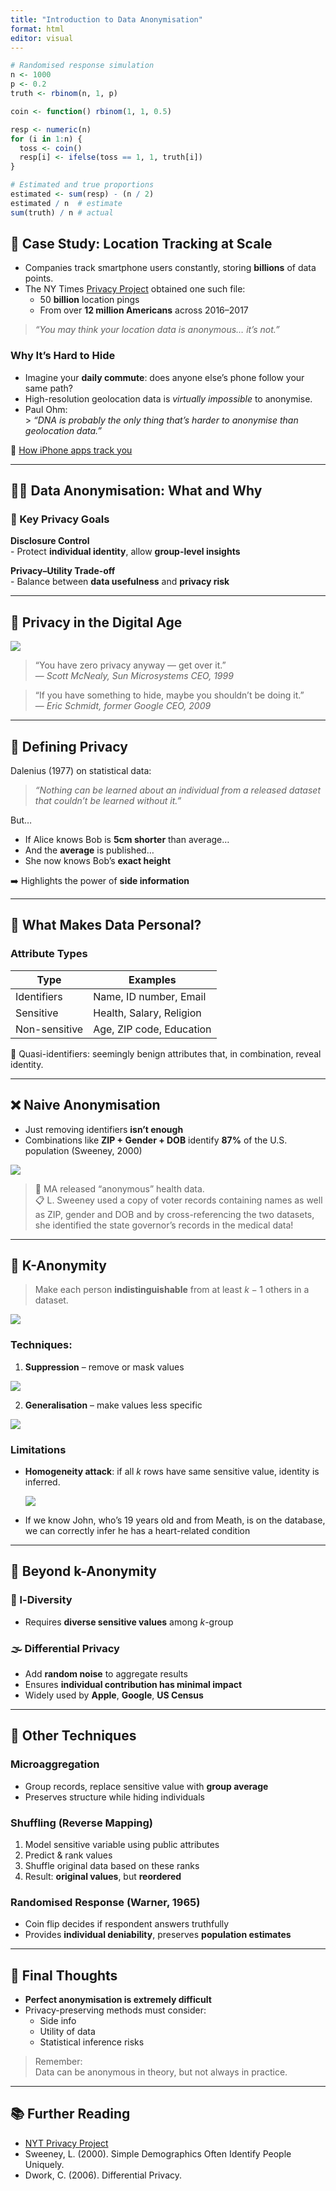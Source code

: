 ```yaml
---
title: "Introduction to Data Anonymisation"
format: html
editor: visual
---
```


```r
# Randomised response simulation
n <- 1000
p <- 0.2
truth <- rbinom(n, 1, p)

coin <- function() rbinom(1, 1, 0.5)

resp <- numeric(n)
for (i in 1:n) {
  toss <- coin()
  resp[i] <- ifelse(toss == 1, 1, truth[i])
}

# Estimated and true proportions
estimated <- sum(resp) - (n / 2)
estimated / n  # estimate
sum(truth) / n # actual
```

## 🚨 Case Study: Location Tracking at Scale

- Companies track smartphone users constantly, storing **billions** of data points.
- The NY Times [Privacy Project](https://www.nytimes.com/series/new-york-times-privacy-project) obtained one such file:
  - 50 **billion** location pings
  - From over **12 million Americans** across 2016–2017

> *“You may think your location data is anonymous… it’s not.”*

### Why It's Hard to Hide

- Imagine your **daily commute**: does anyone else’s phone follow your same path?
- High-resolution geolocation data is *virtually impossible* to anonymise.
- Paul Ohm:  
  > *“DNA is probably the only thing that's harder to anonymise than geolocation data.”*

📖 [How iPhone apps track you](https://www.nytimes.com/wirecutter/blog/how-iphone-apps-track-you/)

---

## 🕵️‍♀️ Data Anonymisation: What and Why

### 🔑 Key Privacy Goals

**Disclosure Control**  
- Protect **individual identity**, allow **group-level insights**

**Privacy–Utility Trade-off**  
- Balance between **data usefulness** and **privacy risk**

---

## 🔌 Privacy in the Digital Age

![](images/alexa.jpg)

> “You have zero privacy anyway — get over it.”  
> — *Scott McNealy, Sun Microsystems CEO, 1999*

> “If you have something to hide, maybe you shouldn’t be doing it.”  
> — *Eric Schmidt, former Google CEO, 2009*

---

## 📐 Defining Privacy

Dalenius (1977) on statistical data:

> *“Nothing can be learned about an individual from a released dataset that couldn’t be learned without it.”*

But…

- If Alice knows Bob is **5cm shorter** than average...
- And the **average** is published...
- She now knows Bob's **exact height**

➡️ Highlights the power of **side information**

---

## 🧩 What Makes Data Personal?

### Attribute Types

| Type         | Examples                         |
|--------------|----------------------------------|
| Identifiers  | Name, ID number, Email           |
| Sensitive    | Health, Salary, Religion         |
| Non-sensitive| Age, ZIP code, Education         |

🚨 Quasi-identifiers: seemingly benign attributes that, in combination, reveal identity.

---

## ❌ Naive Anonymisation

- Just removing identifiers **isn’t enough**
- Combinations like **ZIP + Gender + DOB** identify **87%** of the U.S. population (Sweeney, 2000)

![](images/qid.png)

> 🏥 MA released "anonymous" health data.  
> 📋 L. Sweeney used a copy of voter records containing names as well as ZIP, gender and DOB and by cross-referencing the two datasets, she identified the state governor's records in the medical data!

---

## 🔢 K-Anonymity

> Make each person **indistinguishable** from at least $k-1$ others in a dataset.

![](images/kanon.png)

### Techniques:

1. **Suppression** – remove or mask values  

![](images/kanon2.png)

2. **Generalisation** – make values less specific

![](images/kanon3.png)

### Limitations

<!-- ![](images/kanon4.png) -->

- **Homogeneity attack**: if all $k$ rows have same sensitive value, identity is inferred.

    ![](images/kanon5.png)
    
- If we know John, who's 19 years old and from Meath, is on the database, we can correctly infer he has a heart-related condition

---

## 🧱 Beyond k-Anonymity

### 🔀 l-Diversity

- Requires **diverse sensitive values** among $k$-group

### 🌫️ Differential Privacy

- Add **random noise** to aggregate results
- Ensures **individual contribution has minimal impact**
- Widely used by **Apple**, **Google**, **US Census**

---

## 🔧 Other Techniques

### Microaggregation

- Group records, replace sensitive value with **group average**
- Preserves structure while hiding individuals

### Shuffling (Reverse Mapping)

1. Model sensitive variable using public attributes  
2. Predict & rank values  
3. Shuffle original data based on these ranks  
4. Result: **original values**, but **reordered**

### Randomised Response (Warner, 1965)

- Coin flip decides if respondent answers truthfully
- Provides **individual deniability**, preserves **population estimates**

---

## 🤔 Final Thoughts

- **Perfect anonymisation is extremely difficult**
- Privacy-preserving methods must consider:
  - Side info
  - Utility of data
  - Statistical inference risks

> Remember:  
> Data can be anonymous in theory, but not always in practice.

---

## 📚 Further Reading

- [NYT Privacy Project](https://www.nytimes.com/series/new-york-times-privacy-project)
- Sweeney, L. (2000). Simple Demographics Often Identify People Uniquely.
- Dwork, C. (2006). Differential Privacy.


